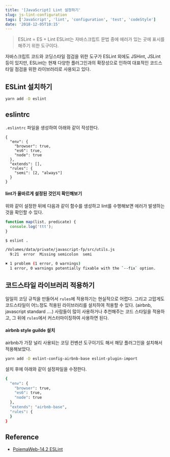 ```yaml
---
title: '[JavaScript] Lint 설정하기'
slug: js-lint-configuration
tags: ['JavaScript', 'lint', 'configuration', 'test', 'codeStyle']
date: '2018-12-05T10:15'
---
```


<!--truncate-->

> ESLint = ES + Lint
> ESLint는 자바스크립트 문법 중에 에러가 있는 곳에 표시를 해주기 위한 도구이다.

자바스크립트 코드와 코딩스타일 점검을 위한 도구가 ESLint 외에도 JSHint, JSLint 등이 있지만, ESLint는 현재 다양한 플러그인과의 확장성으로 인하여 대표적인 코드스타일 점검을 위한 라이브러리로 사용되고 있다.

## ESLint 설치하기

```bash
yarn add -D eslint
```

## eslintrc

`.eslintrc` 파일을 생성하여 아래와 같이 작성한다.

```
{
  "env": {
    "browser": true,
    "es6": true,
    "node": true
  },
  "extends": [],
  "rules": {
    "semi": [2, "always"]
  }
}
```

#### lint가 올바르게 설정된 것인지 확인해보기

위와 같이 설정한 뒤에 다음과 같이 함수를 생성하고 lint를 수행해보면 에러가 발생하는 것을 확인할 수 있다.

```javascript
function map(list, predicate) {
  console.log('ttt');
}
```

```bash
$ eslint .

/Volumes/data/private/javascript-fp/src/utils.js
  9:21  error  Missing semicolon  semi

✖ 1 problem (1 error, 0 warnings)
  1 error, 0 warnings potentially fixable with the `--fix` option.
```

## 코드스타일 라이브러리 적용하기

일일히 코딩 규칙을 만들어서 `rules`에 적용하기는 현실적으로 어렵다. 그리고 고맙게도 코드스타일이 어느정도 적용된 라이브러리를 설치하여 적용할 수 있다. (airbnb, javascript standard ....)
사람들이 많이 사용하거나 추천해주는 코드 스타일을 적용하고, 그 뒤에 `rules`에서 커스터마이징하여 사용하면 된다.

#### airbnb style guilde 설치

airbnb가 가장 널리 사용되는 코딩 컨벤션 도구이기도 해서 해당 플러그인을 설치해서 적용해보았다.

```bash
yarn add -D eslint-config-airbnb-base eslint-plugin-import
```

설치 후에 아래와 같이 설정파일을 수정한다.

```bash
{
  "env": {
    "browser": true,
    "es6": true,
    "node": true
  },
  "extends": "airbnb-base",
  "rules": {
  }
}
```

## Reference

- [PoiemaWeb-14.2 ESLint](https://poiemaweb.com/eslint)
